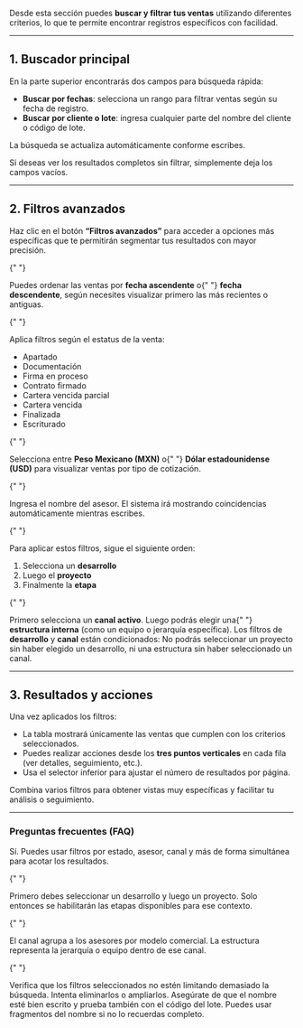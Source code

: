Desde esta sección puedes **buscar y filtrar tus ventas** utilizando diferentes criterios, lo que te permite encontrar registros específicos con facilidad.

---

## 1. Buscador principal

En la parte superior encontrarás dos campos para búsqueda rápida:

- **Buscar por fechas**: selecciona un rango para filtrar ventas según su fecha de registro.
- **Buscar por cliente o lote**: ingresa cualquier parte del nombre del cliente o código de lote.

<Check>La búsqueda se actualiza automáticamente conforme escribes.</Check>

<Info>
  Si deseas ver los resultados completos sin filtrar, simplemente deja los
  campos vacíos.
</Info>

---

## 2. Filtros avanzados

Haz clic en el botón **“Filtros avanzados”** para acceder a opciones más específicas que te permitirán segmentar tus resultados con mayor precisión.

<CardGroup cols={2}>

{" "}

<Card title="Ordenar resultados" icon="arrow-down-z-a">
  Puedes ordenar las ventas por <strong>fecha ascendente</strong> o{" "}
  <strong>fecha descendente</strong>, según necesites visualizar primero las más
  recientes o antiguas.
</Card>

{" "}

<Card title="Filtrar por estado" icon="filter">
  Aplica filtros según el estatus de la venta:
  <ul>
    <li>Apartado</li>
    <li>Documentación</li>
    <li>Firma en proceso</li>
    <li>Contrato firmado</li>
    <li>Cartera vencida parcial</li>
    <li>Cartera vencida</li>
    <li>Finalizada</li>
    <li>Escriturado</li>
  </ul>
</Card>

{" "}

<Card title="Filtrar por moneda" icon="coins">
  Selecciona entre <strong>Peso Mexicano (MXN)</strong> o{" "}
  <strong>Dólar estadounidense (USD)</strong> para visualizar ventas por tipo de
  cotización.
</Card>

{" "}

<Card title="Filtrar por asesor" icon="user-magnifying-glass">
  Ingresa el nombre del asesor. El sistema irá mostrando coincidencias
  automáticamente mientras escribes.
</Card>

{" "}

<Card title="Desarrollo, proyecto y etapa" icon="rectangle-history">
  Para aplicar estos filtros, sigue el siguiente orden:
  <ol>
    <li>
      Selecciona un <strong>desarrollo</strong>
    </li>
    <li>
      Luego el <strong>proyecto</strong>
    </li>
    <li>
      Finalmente la <strong>etapa</strong>
    </li>
  </ol>
</Card>

{" "}

<Card title="Canal y estructura" icon="sitemap">
  Primero selecciona un <strong>canal activo</strong>. Luego podrás elegir una{" "}
  <strong>estructura interna</strong> (como un equipo o jerarquía específica).
</Card>

</CardGroup>

<Note>
  Los filtros de <strong>desarrollo</strong> y <strong>canal</strong> están
  condicionados: No podrás seleccionar un proyecto sin haber elegido un
  desarrollo, ni una estructura sin haber seleccionado un canal.
</Note>

---

## 3. Resultados y acciones

Una vez aplicados los filtros:

- La tabla mostrará únicamente las ventas que cumplen con los criterios seleccionados.
- Puedes realizar acciones desde los **tres puntos verticales** en cada fila (ver detalles, seguimiento, etc.).
- Usa el selector inferior para ajustar el número de resultados por página.

<Tip>
  Combina varios filtros para obtener vistas muy específicas y facilitar tu
  análisis o seguimiento.
</Tip>

---

### Preguntas frecuentes (FAQ)

<AccordionGroup type="multiple">
  <Accordion title="¿Puedo combinar varios filtros a la vez?">
    Sí. Puedes usar filtros por estado, asesor, canal y más de forma simultánea para acotar los resultados.
  </Accordion>

{" "}

<Accordion title="¿Por qué no puedo seleccionar una etapa directamente?">
  Primero debes seleccionar un desarrollo y luego un proyecto. Solo entonces se
  habilitarán las etapas disponibles para ese contexto.
</Accordion>

{" "}

<Accordion title="¿Qué diferencia hay entre canal y estructura?">
  El canal agrupa a los asesores por modelo comercial. La estructura representa
  la jerarquía o equipo dentro de ese canal.
</Accordion>

{" "}

<Accordion title="¿Por qué no aparece ningún resultado?">
  Verifica que los filtros seleccionados no estén limitando demasiado la
  búsqueda. Intenta eliminarlos o ampliarlos.
</Accordion>

  <Accordion title="¿Qué hago si no encuentro una venta por nombre?">
    Asegúrate de que el nombre esté bien escrito y prueba también con el código del lote. Puedes usar fragmentos del nombre si no lo recuerdas completo.
  </Accordion>
</AccordionGroup>
